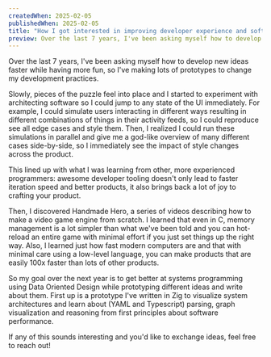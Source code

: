 ```yaml
---
createdWhen: 2025-02-05
publishedWhen: 2025-02-05
title: "How I got interested in improving developer experience and software performance"
preview: Over the last 7 years, I've been asking myself how to develop new ideas faster while having more fun, so I've making lots of prototypes to change my development practices.
---
```


Over the last 7 years, I've been asking myself how to develop new ideas faster while having more fun, so I've making lots of prototypes to change my development practices.

Slowly, pieces of the puzzle feel into place and I started to experiment with architecting software so I could jump to any state of the UI immediately. For example, I could simulate users interacting in different ways resulting in different combinations of things in their activity feeds, so I could reproduce see all edge cases and style them. Then, I realized I could run these simulations in parallel and give me a god-like overview of many different cases side-by-side, so I immediately see the impact of style changes across the product.

This lined up with what I was learning from other, more experienced programmers: awesome developer tooling doesn't only lead to faster iteration speed and better products, it also brings back a lot of joy to crafting your product.

Then, I discovered Handmade Hero, a series of videos describing how to make a video game engine from scratch. I learned that even in C, memory management is a lot simpler than what we've been told and you can hot-reload an entire game with minimal effort if you just set things up the right way. Also, I learned just how fast modern computers are and that with minimal care using a low-level language, you can make products that are easily 100x faster than lots of other products.

So my goal over the next year is to get better at systems programming using Data Oriented Design while prototyping different ideas and write about them. First up is a prototype I've written in Zig to visualize system architectures and learn about (YAML and Typescript) parsing, graph visualization and reasoning from first principles about software performance.

If any of this sounds interesting and you'd like to exchange ideas, feel free to reach out!
